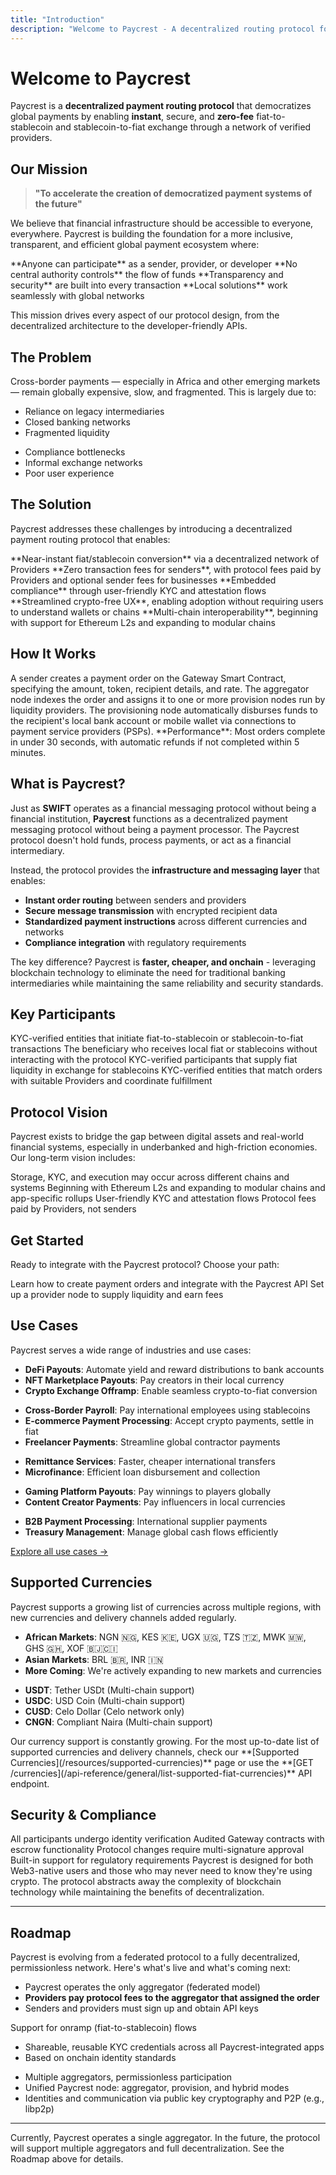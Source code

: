 ```yaml
---
title: "Introduction"
description: "Welcome to Paycrest - A decentralized routing protocol for instant, secure, zero-fee global payments."
---
```


# Welcome to Paycrest

Paycrest is a **decentralized payment routing protocol** that democratizes global payments by enabling **instant**, secure, and **zero-fee** fiat-to-stablecoin and stablecoin-to-fiat exchange through a network of verified providers.

## Our Mission

> **"To accelerate the creation of democratized payment systems of the future"**

We believe that financial infrastructure should be accessible to everyone, everywhere. Paycrest is building the foundation for a more inclusive, transparent, and efficient global payment ecosystem where:

<CardGroup cols={2}>
  <Card title="Universal Access" icon="users">
    **Anyone can participate** as a sender, provider, or developer
  </Card>
  <Card title="Decentralized Control" icon="building">
    **No central authority controls** the flow of funds
  </Card>
  <Card title="Built-in Security" icon="shield-check">
    **Transparency and security** are built into every transaction
  </Card>
  <Card title="Global Integration" icon="globe">
    **Local solutions** work seamlessly with global networks
  </Card>
</CardGroup>

This mission drives every aspect of our protocol design, from the decentralized architecture to the developer-friendly APIs.

## The Problem

Cross-border payments — especially in Africa and other emerging markets — remain globally expensive, slow, and fragmented. This is largely due to:

<CardGroup cols={2}>
  <Card title="Legacy Infrastructure" icon="building">
    <ul>
      <li>Reliance on legacy intermediaries</li>
      <li>Closed banking networks</li>
      <li>Fragmented liquidity</li>
    </ul>
  </Card>
  
  <Card title="Compliance Bottlenecks" icon="shield">
    <ul>
      <li>Compliance bottlenecks</li>
      <li>Informal exchange networks</li>
      <li>Poor user experience</li>
    </ul>
  </Card>
</CardGroup>

## The Solution

Paycrest addresses these challenges by introducing a decentralized payment routing protocol that enables:

<CardGroup cols={2}>
  <Card title="Instant Conversion" icon="clock">
    **Near-instant fiat/stablecoin conversion** via a decentralized network of Providers
  </Card>
  
  <Card title="Zero Sender Fees" icon="coins">
    **Zero transaction fees for senders**, with protocol fees paid by Providers and optional sender fees for businesses
  </Card>
  
  <Card title="Embedded Compliance" icon="shield-check">
    **Embedded compliance** through user-friendly KYC and attestation flows
  </Card>
  
  <Card title="Crypto-Free UX" icon="user">
    **Streamlined crypto-free UX**, enabling adoption without requiring users to understand wallets or chains
  </Card>
  
  <Card title="Multi-Chain Support" icon="link">
    **Multi-chain interoperability**, beginning with support for Ethereum L2s and expanding to modular chains
  </Card>
</CardGroup>

## How It Works

<Steps>
  <Step title="Create Order">
    A sender creates a payment order on the Gateway Smart Contract, specifying the amount, token, recipient details, and rate.
  </Step>
  <Step title="Aggregate">
    The aggregator node indexes the order and assigns it to one or more provision nodes run by liquidity providers.
  </Step>
  <Step title="Fulfill">
    The provisioning node automatically disburses funds to the recipient's local bank account or mobile wallet via connections to payment service providers (PSPs).
  </Step>
</Steps>

<Note>
  **Performance**: Most orders complete in under 30 seconds, with automatic refunds if not completed within 5 minutes.
</Note>

## What is Paycrest?

Just as **SWIFT** operates as a financial messaging protocol without being a financial institution, **Paycrest** functions as a decentralized payment messaging protocol without being a payment processor. The Paycrest protocol doesn't hold funds, process payments, or act as a financial intermediary.

Instead, the protocol provides the **infrastructure and messaging layer** that enables:
- **Instant order routing** between senders and providers
- **Secure message transmission** with encrypted recipient data
- **Standardized payment instructions** across different currencies and networks
- **Compliance integration** with regulatory requirements

The key difference? Paycrest is **faster, cheaper, and onchain** - leveraging blockchain technology to eliminate the need for traditional banking intermediaries while maintaining the same reliability and security standards.

## Key Participants

<CardGroup cols={2}>
  <Card title="Sender" icon="user">
    KYC-verified entities that initiate fiat-to-stablecoin or stablecoin-to-fiat transactions
  </Card>
  
  <Card title="Recipient" icon="user-check">
    The beneficiary who receives local fiat or stablecoins without interacting with the protocol
  </Card>
  
  <Card title="Provider" icon="building">
    KYC-verified participants that supply fiat liquidity in exchange for stablecoins
  </Card>
  
  <Card title="Aggregator" icon="users">
    KYC-verified entities that match orders with suitable Providers and coordinate fulfillment
  </Card>
</CardGroup>

## Protocol Vision

Paycrest exists to bridge the gap between digital assets and real-world financial systems, especially in underbanked and high-friction economies. Our long-term vision includes:

<AccordionGroup>
  <Accordion icon="puzzle" title="Modular Architecture">
    Storage, KYC, and execution may occur across different chains and systems
  </Accordion>
  
  <Accordion icon="link" title="Multi-Chain Support">
    Beginning with Ethereum L2s and expanding to modular chains and app-specific rollups
  </Accordion>
  
  <Accordion icon="shield-check" title="Embedded Compliance">
    User-friendly KYC and attestation flows
  </Accordion>
  
  <Accordion icon="coins" title="Zero-Fee Experience">
    Protocol fees paid by Providers, not senders
  </Accordion>
</AccordionGroup>

## Get Started

Ready to integrate with the Paycrest protocol? Choose your path:

<CardGroup cols={2}>
  <Card
    title="For Senders"
    href="/quickstart"
    icon="paper-plane"
  >
    Learn how to create payment orders and integrate with the Paycrest API
  </Card>
  <Card
    title="For Providers"
    href="/implementation-guides/provider-setup-guide"
    icon="building"
  >
    Set up a provider node to supply liquidity and earn fees
  </Card>
</CardGroup>

## Use Cases

Paycrest serves a wide range of industries and use cases:

<AccordionGroup>
  <Accordion icon="code" title="Crypto Businesses">
    <ul>
      <li><strong>DeFi Payouts</strong>: Automate yield and reward distributions to bank accounts</li>
      <li><strong>NFT Marketplace Payouts</strong>: Pay creators in their local currency</li>
      <li><strong>Crypto Exchange Offramp</strong>: Enable seamless crypto-to-fiat conversion</li>
    </ul>
  </Accordion>
  
  <Accordion icon="building" title="Traditional Businesses">
    <ul>
      <li><strong>Cross-Border Payroll</strong>: Pay international employees using stablecoins</li>
      <li><strong>E-commerce Payment Processing</strong>: Accept crypto payments, settle in fiat</li>
      <li><strong>Freelancer Payments</strong>: Streamline global contractor payments</li>
    </ul>
  </Accordion>
  
  <Accordion icon="coins" title="Financial Services">
    <ul>
      <li><strong>Remittance Services</strong>: Faster, cheaper international transfers</li>
      <li><strong>Microfinance</strong>: Efficient loan disbursement and collection</li>
    </ul>
  </Accordion>
  
  <Accordion icon="gamepad" title="Gaming & Entertainment">
    <ul>
      <li><strong>Gaming Platform Payouts</strong>: Pay winnings to players globally</li>
      <li><strong>Content Creator Payments</strong>: Pay influencers in local currencies</li>
    </ul>
  </Accordion>
  
  <Accordion icon="briefcase" title="Enterprise Solutions">
    <ul>
      <li><strong>B2B Payment Processing</strong>: International supplier payments</li>
      <li><strong>Treasury Management</strong>: Manage global cash flows efficiently</li>
    </ul>
  </Accordion>
</AccordionGroup>

[Explore all use cases →](/concepts/use-cases)

## Supported Currencies

Paycrest supports a growing list of currencies across multiple regions, with new currencies and delivery channels added regularly.

<CardGroup cols={2}>
  <Card title="Fiat Currencies" icon="globe">
    <ul>
      <li><strong>African Markets</strong>: NGN 🇳🇬, KES 🇰🇪, UGX 🇺🇬, TZS 🇹🇿, MWK 🇲🇼, GHS 🇬🇭, XOF 🇧🇯🇨🇮</li>
      <li><strong>Asian Markets</strong>: BRL 🇧🇷, INR 🇮🇳</li>
      <li><strong>More Coming</strong>: We're actively expanding to new markets and currencies</li>
    </ul>
  </Card>
  
  <Card title="Stablecoins" icon="coins">
    <ul>
      <li><strong>USDT</strong>: Tether USDt (Multi-chain support)</li>
      <li><strong>USDC</strong>: USD Coin (Multi-chain support)</li>
      <li><strong>CUSD</strong>: Celo Dollar (Celo network only)</li>
      <li><strong>CNGN</strong>: Compliant Naira (Multi-chain support)</li>
    </ul>
  </Card>
</CardGroup>

<Note>
  Our currency support is constantly growing. For the most up-to-date list of supported currencies and delivery channels, check our **[Supported Currencies](/resources/supported-currencies)** page or use the **[GET /currencies](/api-reference/general/list-supported-fiat-currencies)** API endpoint.
</Note>

## Security & Compliance

<CardGroup cols={2}>
  <Card title="KYC/KYB Verification" icon="shield-check">
    All participants undergo identity verification
  </Card>
  
  <Card title="Smart Contract Security" icon="lock">
    Audited Gateway contracts with escrow functionality
  </Card>
  
  <Card title="Multi-Signature Governance" icon="users">
    Protocol changes require multi-signature approval
  </Card>
  
  <Card title="Compliance Integration" icon="shield-check">
    Built-in support for regulatory requirements
  </Card>
</CardGroup>

<Note>
  Paycrest is designed for both Web3-native users and those who may never need to know they're using crypto. The protocol abstracts away the complexity of blockchain technology while maintaining the benefits of decentralization.
</Note>

---

## Roadmap

Paycrest is evolving from a federated protocol to a fully decentralized, permissionless network. Here's what's live and what's coming next:

<Steps>
  <Step title="Current: Offramp Protocol">
    <ul>
      <li>Paycrest operates the only aggregator (federated model)</li>
      <li><strong>Providers pay protocol fees to the aggregator that assigned the order</strong></li>
      <li>Senders and providers must sign up and obtain API keys</li>
    </ul>
  </Step>
  
  <Step title="Q3 2025: Onramp Launch">
    Support for onramp (fiat-to-stablecoin) flows
  </Step>
  
  <Step title="Onchain KYC (2025+)">
    <ul>
      <li>Shareable, reusable KYC credentials across all Paycrest-integrated apps</li>
      <li>Based on onchain identity standards</li>
    </ul>
  </Step>
  
  <Step title="Full Decentralization & P2P Networking">
    <ul>
      <li>Multiple aggregators, permissionless participation</li>
      <li>Unified Paycrest node: aggregator, provision, and hybrid modes</li>
      <li>Identities and communication via public key cryptography and P2P (e.g., libp2p)</li>
    </ul>
  </Step>
</Steps>

---

<Note>
  Currently, Paycrest operates a single aggregator. In the future, the protocol will support multiple aggregators and full decentralization. See the Roadmap above for details.
</Note> 